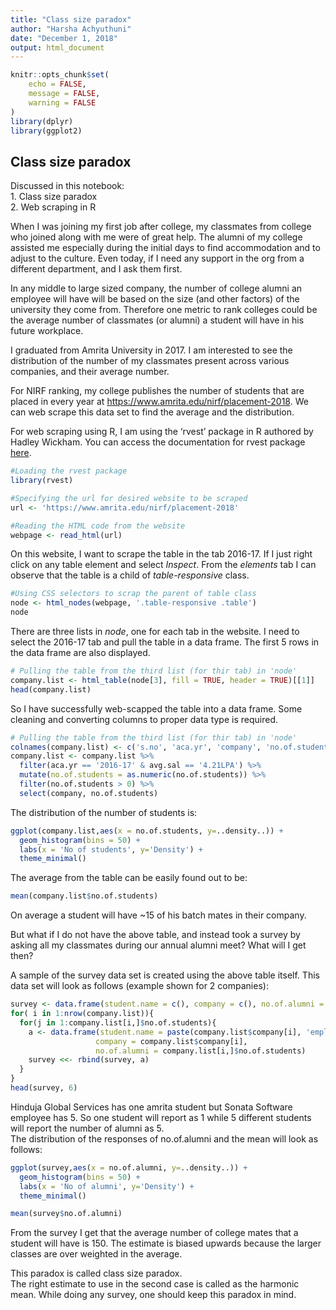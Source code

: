 ```yaml
---
title: "Class size paradox"
author: "Harsha Achyuthuni"
date: "December 1, 2018"
output: html_document
---
```


```r
knitr::opts_chunk$set(
	echo = FALSE,
	message = FALSE,
	warning = FALSE
)
library(dplyr)
library(ggplot2)
```

## Class size paradox

Discussed in this notebook:  
1. Class size paradox  
2. Web scraping in R  

When I was joining my first job after college, my classmates from college who joined along with me were of great help. The alumni of my college assisted me especially during the initial days to find accommodation and to adjust to the culture. Even today, if I need any support in the org from a different department, and I ask them first.  

In any middle to large sized company, the number of college alumni an employee will have will be based on the size (and other factors) of the university they come from. Therefore one metric to rank colleges could be the average number of classmates (or alumni) a student will have in his future workplace.  

I graduated from Amrita University in 2017. I am interested to see the distribution of the number of my classmates present across various companies, and their average number.  

For NIRF ranking, my college publishes the number of students that are placed in every year at <https://www.amrita.edu/nirf/placement-2018>. We can web scrape this data set to find the average and the distribution.  

For web scraping using R, I am using the ‘rvest’ package in R authored by Hadley Wickham. You can access the documentation for rvest package [here](https://cran.r-project.org/web/packages/rvest/rvest.pdf).

```r
#Loading the rvest package
library(rvest)

#Specifying the url for desired website to be scraped
url <- 'https://www.amrita.edu/nirf/placement-2018'

#Reading the HTML code from the website
webpage <- read_html(url)
```

On this website, I want to scrape the table in the tab 2016-17. If I just right click on any table element and select 
*Inspect*. From the *elements* tab I can observe that the table is a child of *table-responsive* class.  

```r

#Using CSS selectors to scrap the parent of table class
node <- html_nodes(webpage, '.table-responsive .table')
node
```
There are three lists in *node*, one for each tab in the website. I need to select the 2016-17 tab and pull the table in a data frame. The first 5 rows in the data frame are also displayed.

```r
# Pulling the table from the third list (for thir tab) in 'node'
company.list <- html_table(node[3], fill = TRUE, header = TRUE)[[1]]
head(company.list)
```

So I have successfully web-scapped the table into a data frame. Some cleaning and converting columns to proper data type is required.

```r
# Pulling the table from the third list (for thir tab) in 'node'
colnames(company.list) <- c('s.no', 'aca.yr', 'company', 'no.of.students', 'min.sal', 'max.sal', 'avg.sal', 'med.sal')
company.list <- company.list %>% 
  filter(aca.yr == '2016-17' & avg.sal == '4.21LPA') %>% 
  mutate(no.of.students = as.numeric(no.of.students)) %>% 
  filter(no.of.students > 0) %>% 
  select(company, no.of.students)
```


The distribution of the number of students is:
```r
ggplot(company.list,aes(x = no.of.students, y=..density..)) +
  geom_histogram(bins = 50) + 
  labs(x = 'No of students', y='Density') + 
  theme_minimal()
```

The average from the table can be easily found out to be:
```r
mean(company.list$no.of.students)
```

On average a student will have ~15 of his batch mates in their company.  

But what if I do not have the above table, and instead took a survey by asking all my classmates during our annual alumni meet? What will I get then? 

A sample of the survey data set is created using the above table itself. This data set will look as follows (example shown for 2 companies):  

```r
survey <- data.frame(student.name = c(), company = c(), no.of.alumni = c())
for( i in 1:nrow(company.list)){
  for(j in 1:company.list[i,]$no.of.students){
    a <- data.frame(student.name = paste(company.list$company[i], 'employee', j), 
                   company = company.list$company[i],
                   no.of.alumni = company.list[i,]$no.of.students)
    survey <<- rbind(survey, a)
  }
}
head(survey, 6)
```

Hinduja Global Services has one amrita student but Sonata Software employee has 5. So one student will report as 1 while 5 different students will report the number of alumni as 5.  
The distribution of the responses of no.of.alumni and the mean will look as follows:

```r
ggplot(survey,aes(x = no.of.alumni, y=..density..)) +
  geom_histogram(bins = 50) + 
  labs(x = 'No of alumni', y='Density') + 
  theme_minimal()
```

```r
mean(survey$no.of.alumni)
```

From the survey I get that the average number of college mates that a student will have is 150. The estimate is biased upwards because the larger classes are over weighted in the average.


This paradox is called class size paradox.  
The right estimate to use in the second case is called as the harmonic mean. While doing any survey, one should keep this paradox in mind.
